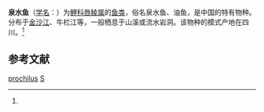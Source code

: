{{Speciesbox
| taxon = Semilabeo prochilus
| binomial_authority = Sauvage et Dabry, 1874<ref name='id6073'>{{cite web| url =http://www.bioinfo.cn/db05/BjdwSpecies.php?action=view&id=6073| title =泉水鱼| work =中国动物物种编目数据库| publisher =中国科学院微生物研究所| author =中国科学院动物研究所| accessdate =2009-04-11| deadurl =yes| archiveurl =https://web.archive.org/web/20160305045247/http://www.bioinfo.cn/db05/BjdwSpecies.php?action=view&id=6073| archivedate =2016-03-05}}</ref>
}}

'''泉水鱼'''（[[学名|学名]]：{{lang|la|''Semilabeo prochilus''}}）为[[鲤科|鲤科]][[唇鲮属|唇鲮属]]的[[鱼类|鱼类]]，俗名泉水鱼、油鱼，是中国的特有物种。分布于[[金沙江|金沙江]]、牛栏江等，一般栖息于山溪或流水岩洞。该物种的模式产地在四川。<ref name='id6073'/>

== 参考文献 ==
{{reflist}}

{{Taxonbar|from=Q3760897}}

[[Category:唇鲮属|prochilus]]
[[Category:1874年描述的魚類|S]]

{{鯉形目小作品}}